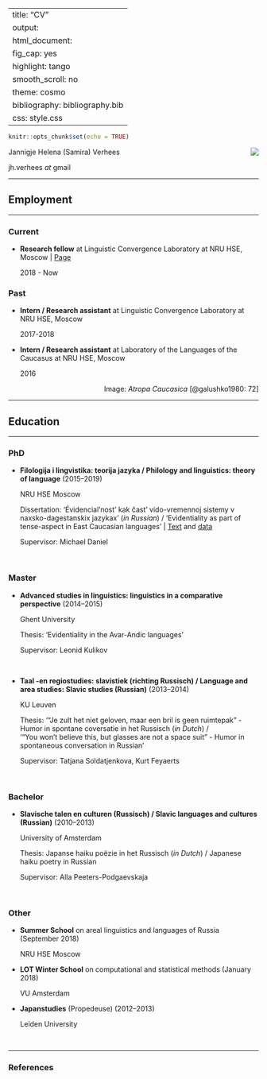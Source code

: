 
---
title: "CV"
output:
  html_document:
    fig_cap: yes
    highlight: tango
    smooth_scroll: no
    theme: cosmo
bibliography: bibliography.bib
css: style.css
---

```r
knitr::opts_chunk$set(echo = TRUE)
```


<img style="float: right" src="images/atropa.png">


Jannigje Helena (Samira) Verhees 

jh.verhees _at_ gmail

---

## Employment

---

### Current

* **Research fellow** at Linguistic Convergence Laboratory at NRU HSE, Moscow | [Page](https://www.hse.ru/en/staff/samiraverhees)

    2018 - Now 

### Past

* **Intern / Research assistant** at Linguistic Convergence Laboratory at NRU HSE, Moscow
   
    2017-2018 

* **Intern / Research assistant** at Laboratory of the Languages of the Caucasus at NRU HSE, Moscow
   
    2016
    
<div style="text-align: right">Image: *Atropa Caucasica* [@galushko1980: 72] </div>

---

## Education

---

### PhD


* **Filologija i lingvistika: teorija jazyka / Philology and linguistics: theory of language** (2015--2019)

    NRU HSE Moscow

    Dissertation: 'Évidencial'nost' kak čast' vido-vremennoj sistemy v naxsko-dagestanskix jazykax' (*in Russian*) / 'Evidentiality as part of tense-aspect in East Caucasian languages' | [Text](https://www.hse.ru/sci/diss/300367563) and  [data](https://github.com/sverhees/dissertation_evidentiality)

    Supervisor: Michael Daniel

<br>

### Master

* **Advanced studies in linguistics: linguistics in a comparative perspective** (2014--2015)

    Ghent University

    Thesis: 'Evidentiality in the Avar-Andic languages'

    Supervisor: Leonid Kulikov

<br>

* **Taal -en regiostudies: slavistiek (richting Russisch) / Language and area studies: Slavic studies (Russian)** (2013--2014)

    KU Leuven

    Thesis: '"Je zult het niet geloven, maar een bril is geen ruimtepak" - Humor in spontane coversatie in het Russisch  (*in Dutch*) / <br> '"You won't believe this, but glasses are not a space suit" - Humor in spontaneous conversation in Russian'

    Supervisor: Tatjana Soldatjenkova, Kurt Feyaerts

<br>

### Bachelor

* **Slavische talen en culturen (Russisch) / Slavic languages and cultures (Russian)** (2010--2013)

    University of Amsterdam

    Thesis: Japanse haiku poëzie in het Russisch (*in Dutch*) / Japanese haiku poetry in Russian

    Supervisor: Alla Peeters-Podgaevskaja

<br>

### Other

* **Summer School** on areal linguistics and languages of Russia (September 2018)

    NRU HSE Moscow


* **LOT Winter School** on computational and statistical methods (January 2018)

    VU Amsterdam


* **Japanstudies** (Propedeuse) (2012--2013)

    Leiden University
    
<br>

---

### References


